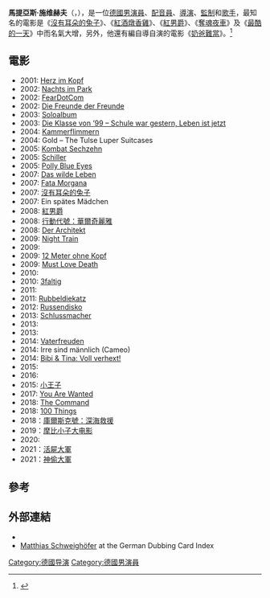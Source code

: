 {{noteTA
|T=zh-tw:馬提亞斯·史維克福;zh-cn:马提亚斯·施维赫夫;
|G1=Show
|G2=Movie
|1=zh-tw:史維克福;zh-cn:施维赫夫;
}}
{{Infobox entertainer
| type        = 男演員
| name        = 馬提亞斯·施维赫夫
| foreignname = {{lang|de|Matthias Schweighöfer}}
| image       = MJK 33812 Matthias Schweighöfer (Medienboard-Party 2019) cropped.jpg
| imagesize   = 
| caption     = 施维赫夫於2019年的[[第69屆柏林影展|第69屆柏林影展]]
| birth_date  = {{Birth date and age|1981|3|11|df=y}}
| birth_place = 東德[[安克拉姆|安克拉姆]]
| death_date  = 
| death_place = 
| othername   = 
| occupation  = 演員，製片人，導演，歌手
| yearsactive = 1997年至今
| spouse      = 
| children    = 2
| website     = 
}}
'''馬提亞斯·施维赫夫'''（{{lang-de|Matthias Schweighöfer}}，{{bd|1981年|3月11}}），是一位[[德國|德國]][[男演員|男演員]]、[[配音員|配音員]]、[[导演|導演]]、[[電影監製|監制]]和[[歌手|歌手]]，最知名的電影是《[[沒有耳朵的兔子|沒有耳朵的兔子]]》、《[[紅酒燉香雞|紅酒燉香雞]]》、《[[红男爵_(电影)|紅男爵]]》、《[[奪魂夜車|奪魂夜車]]》及《[[最酷的一天|最酷的一天]]》中而名氣大增，另外，他還有編自導自演的電影《[[奶爸難當|奶爸難當]]》。<ref>{{Cite web|url=http://www.imdb.com/name/nm0777788/|title=Matthias Schweighöfer|accessdate=2016-06-20|work=IMDb}}</ref><span class="cx-segment" data-segmentid="19"></span>

== 電影 ==
* 2001: [[Herz_im_Kopf|Herz im Kopf]]
* 2002: [[Nachts_im_Park|Nachts im Park]]
* 2002: [[FearDotCom|FearDotCom]]
* 2002: [[Die_Freunde_der_Freunde|Die Freunde der Freunde]]
* 2003: [[Soloalbum_(Film)|Soloalbum]]
* 2003: [[Die_Klasse_von_’99_–_Schule_war_gestern,_Leben_ist_jetzt|Die Klasse von ’99 – Schule war gestern, Leben ist jetzt]]
* 2004: [[Kammerflimmern_(Film)|Kammerflimmern]]
* 2004: Gold – The Tulse Luper Suitcases
* 2005: [[Kombat_Sechzehn|Kombat Sechzehn]]
* 2005: [[Schiller_(Film)|Schiller]]
* 2005: [[Polly_Blue_Eyes|Polly Blue Eyes]]
* 2007: [[Das_wilde_Leben|Das wilde Leben]]
* 2007: [[Fata_Morgana_(2007)|Fata Morgana]]
* 2007: [[沒有耳朵的兔子|沒有耳朵的兔子]]
* 2007: Ein spätes Mädchen
* 2008: [[红男爵_(电影)|紅男爵]]
* 2008: [[行動代號：華爾奇麗雅|行動代號：華爾奇麗雅]]
* 2008: [[Der_Architekt_(2008)|Der Architekt]]
* 2009: [[Night_Train_(2009)|Night Train]]
* 2009: {{le|沒有耳朵的兔子2|Rabbit Without Ears 2}}
* 2009: [[12_Meter_ohne_Kopf|12 Meter ohne Kopf]]
* 2009: [[Must_Love_Death|Must Love Death]]
* 2010: {{tsl|en|Friendship!|東德男孩征美記 }}
* 2010: [[3faltig|3faltig]]
* 2011: {{tsl|en|What a Man (2011 film)||What a Man}}
* 2011: [[Rubbeldiekatz|Rubbeldiekatz]]
* 2012: [[Russendisko_(Film)|Russendisko]]
* 2013: [[Schlussmacher|Schlussmacher]]
* 2013: {{tsl|de|Kokowääh 2|}}
* 2013: {{tsl|de|Frau Ella|}}
* 2014: [[Vaterfreuden|Vaterfreuden]]
* 2014: Irre sind männlich (Cameo)
* 2014: [[Bibi_&_Tina:_Voll_verhext!|Bibi & Tina: Voll verhext!]]
* 2015: {{tsl|de|Der Nanny|}}
* 2016: {{tsl|de|Der geilste Tag|最酷的一天}}
* 2015: [[小王子_(2015年電影)|小王子]]
* 2017:  [[You_Are_Wanted|You Are Wanted]]
* 2018: [[The_Command_(Film)|The Command]]
* 2018: [[100_Things_(Film)|100 Things]]
* 2018：[[庫爾斯克號：深海救援|庫爾斯克號：深海救援]]
* 2019：[[摩比小子大电影|摩比小子大电影]]
* 2020: {{tsl|en|Resistance (Film)||Resistance}}
* 2021：[[活屍大軍|活屍大軍]]
* 2021：[[神偷大軍|神偷大軍]]

==參考==
{{reflist}}

==外部連結==
* {{IMDb name}}
* [http://www.synchronkartei.de/index.php5?action=show&type=talker&id=2605 Matthias Schweighöfer] at the German Dubbing Card Index

{{Authority control}}
{{DEFAULTSORT:Schweighofer, Matthias}}
[[Category:德國导演|Category:德國导演]]
[[Category:德國男演員|Category:德國男演員]]